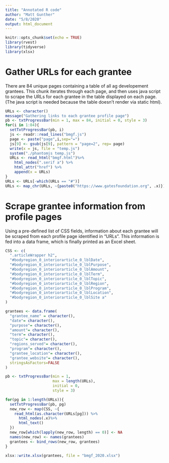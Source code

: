 ```yaml
---
title: "Annotated R code"
author: "Matt Gunther"
date: "5/8/2020"
output: html_document
---
```


```r
knitr::opts_chunk$set(echo = TRUE)
library(rvest)
library(tidyverse)
library(xlsx)
```

# Gather URLs for each grantee
There are 84 unique pages containing a table of all ag developement grantees. This chunk iterates through each page, and then uses java script to scrape the URLs for each grantee in the table displayed on each page. (The java script is needed because the table doesn't render via static html).
```r
URLs <- character()
message("Gathering links to each grantee profile page")
pb <- txtProgressBar(min = 1, max = 84, initial = 0, style = 3)
for(i in 1:84){
  setTxtProgressBar(pb, i)
  js <- readr::read_lines("bmgf.js")
  page <- paste("page",i,sep="=")
  js[9] <- gsub(js[9], pattern = "page=2", rep= page)
  write(x = js, file = "temp.js")
  system("./phantomjs temp.js")
  URLs <- read_html("bmgf.html")%>%
    html_nodes(".serif a") %>%
    html_attr("href") %>%
    append(x = URLs) 
}
URLs <- URLs[-which(URLs == "#")]
URLs <- map_chr(URLs, ~{paste0("https://www.gatesfoundation.org", .x)})
```

# Scrape grantee information from profile pages
Using a pre-defined list of CSS fields, information about each grantee will be scraped from each profile page identified in "URLs". 
This information is fed into a data frame, which is finally printed as an Excel sheet. 
```r
CSS <- c(
  ".articleWrapper h2", 
  "#bodyregion_0_interiorarticle_0_lblDate", 
  "#bodyregion_0_interiorarticle_0_lblPurpose",
  "#bodyregion_0_interiorarticle_0_lblAmount",
  "#bodyregion_0_interiorarticle_0_lblTerm",
  "#bodyregion_0_interiorarticle_0_lblTopic",
  "#bodyregion_0_interiorarticle_0_lblRegion",
  "#bodyregion_0_interiorarticle_0_lblProgram",
  "#bodyregion_0_interiorarticle_0_lblLocation",
  "#bodyregion_0_interiorarticle_0_lblSite a"
)

grantees <- data.frame(
  "grantee_name" = character(),
  "date"= character(),	
  "purpose"= character(),	
  "amount"= character(),
  "term"= character(),
  "topic"= character(),
  "regions_served"= character(),
  "program"= character(),
  "grantee_location"= character(),
  "grantee_website"= character(),
  stringsAsFactors=FALSE
)

pb <- txtProgressBar(min = 1, 
                     max = length(URLs), 
                     initial = 0, 
                     style = 3)

for(pg in 1:length(URLs)){
  setTxtProgressBar(pb, pg)
  new_row <- map(CSS, ~{
    read_html(as.character(URLs[pg])) %>%
      html_nodes(.x)%>%
      html_text() 
  })
  new_row[which(lapply(new_row, length) == 0)] <- NA
  names(new_row) <- names(grantees)
  grantees <- bind_rows(new_row, grantees)
}

xlsx::write.xlsx(grantees, file = "bmgf_2020.xlsx")
```